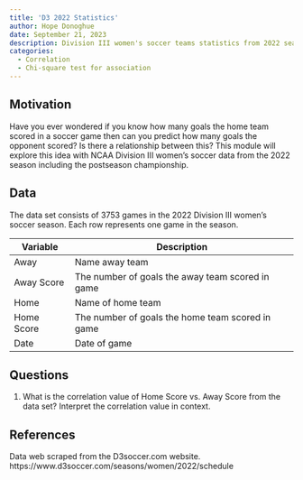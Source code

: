 ```yaml
---
title: 'D3 2022 Statistics'
author: Hope Donoghue
date: September 21, 2023
description: Division III women's soccer teams statistics from 2022 season
categories:
  - Correlation
  - Chi-square test for association 
---
```


## Motivation

Have you ever wondered if you know how many goals the home team scored in a soccer game then can you predict how many goals the opponent scored? Is there a relationship between this? This module will explore this idea with NCAA Division III women's soccer data from the 2022 season including the postseason championship. 


## Data

The data set consists of 3753 games in the 2022 Division III women's soccer season. Each row represents one game in the season.


| Variable | Description |
|----|-------------|
| Away |	Name away team |
| Away Score |	The number of goals the away team scored in game |
| Home |	Name of home team |
| Home Score | The number of goals the home team scored in game |
| Date | Date of game |


## Questions

1. What is the correlation value of Home Score vs. Away Score from the data set? Interpret the correlation value in context.



## References

Data web scraped from the D3soccer.com website. https://www.d3soccer.com/seasons/women/2022/schedule 
  


